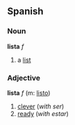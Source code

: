 ==Spanish==
===Noun===
'''lista''' ''f''

# a [[list]]

===Adjective===
'''lista''' ''f'' (m: [[listo]])

# [[clever]] (''with ser'')
# [[ready]] (''with estar'')